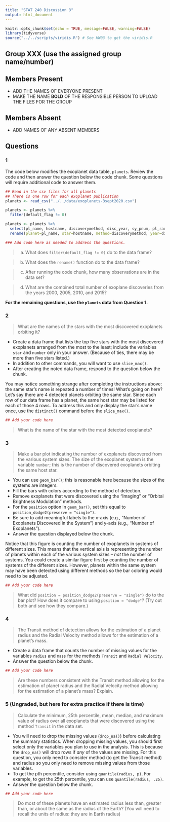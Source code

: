 ```yaml
---
title: "STAT 240 Discussion 3"
output: html_document
---
```


```r
knitr::opts_chunk$set(echo = TRUE, message=FALSE, warning=FALSE)
library(tidyverse)
source("../../scripts/viridis.R") # See HW03 to get the viridis.R
```


## Group XXX (use the assigned group name/number)

## Members Present

- ADD THE NAMES OF EVERYONE PRESENT
- MAKE THE NAME **BOLD** OF THE RESPONSIBLE PERSON TO UPLOAD THE FILES FOR THE GROUP

## Members Absent

- ADD NAMES OF ANY ABSENT MEMBERS


## Questions

### 1

The code below modifies the exoplanet data table, `planets`.  Review the code and then answer the question below the code chunk.  Some questions will require additional code to answer them.


```r
## Read in the csv files for all planets
## There is one row for each exoplanet publication 
planets <- read_csv("../../data/exoplanets-3sept2020.csv")

planets <- planets %>%
  filter(default_flag != 0)

planets <- planets %>%
  select(pl_name, hostname, discoverymethod, disc_year, sy_pnum, pl_rade, pl_bmasse) %>%
  rename(planet=pl_name, star=hostname, method=discoverymethod, year=disc_year, number=sy_pnum, radius=pl_rade, mass=pl_bmasse)

### Add code here as needed to address the questions.
```

>  (a) What does `filter(default_flag != 0)` do to the data frame?

>  (b)  What does the `rename()` function do to the data frame?

>  (c)  After running the code chunk, how many observations are in the data set?

>  (d) What are the combined total number of exoplane discoveries from the years 2000, 2005, 2010, and 2015?




**For the remaining questions, use the `planets` data from Question 1.**


### 2

> What are the names of the stars with the most discovered exoplanets orbiting it?  

- Create a data frame that lists the top five stars with the most discovered exoplanets arranged from the most to the least; include the variables `star` and `number` only in your answer.   (Because of ties, there may be more than five stars listed.) 
- In addition to other commands, you will want to use `slice_max()`.    
- After creating the noted data frame, respond to the question below the chunk.  

You may notice something strange after completing the instructions above:  the same star's name is repeated a number of times!  What's going on here?  Let's say there are 4 detected planets orbiting the same star.  Since each row of our data frame has a planet, the same host star may be listed for each of those 4 rows.  To address this and only display the star's name once, use the `distinct()` command before the `slice_max()`.

```r
## Add your code here
```

> What is the name of the star with the most detected exoplanets?



### 3

> Make a bar plot indicating the number of exoplanets discovered from the various system sizes.  The size of the exoplanet system is the variable `number`; this is the number of discovered exoplanets orbiting the same host star.  

- You can use `geom_bar()`; this is reasonable here because the sizes of the systems are integers.  
- Fill the bars with colors according to the method of detection.  
- Remove exoplanets that were discovered using the "Imaging" or "Orbital Brightness Modulation" methods.  
- For the `position` option in `geom_bar()`, set this equal to `position_dodge2(preserve = "single")`.  
- Be sure to add meaningful labels to the x-axis (e.g., "Number of Exoplanets Discovered in the System") and y-axis (e.g., "Number of Exoplanets").  
- Answer the question displayed below the chunk.

Notice that this figure is counting the number of exoplanets in systems of different sizes.  This means that the vertical axis is representing the number of planets within each of the various  system sizes -- *not* the number of systems.  You could create a similar figure first by counting the number of systems of the different sizes.  However, planets within the same system may have been detected using different methods so the bar coloring would need to be adjusted.

```r
## Add your code here
```

>  What did `position = position_dodge2(preserve = "single")` do to the bar plot?  How does it compare to using `position = "dodge"`? (Try out both and see how they compare.)




### 4

> The Transit method of detection allows for the estimation of a planet radius and the Radial Velocity method allows for the estimation of a planet's mass.  

-  Create a data frame that counts the number of missing values for the variables  `radius` and `mass` for the methods `Transit` and `Radial Velocity`.  
-  Answer the question below the chunk.

```r
## Add your code here
```

> Are these numbers consistent with the Transit method allowing for the estimation of planet radius and the Radial Velocity method allowing for the estimation of a planet's mass?  Explain.



### 5 (Ungraded, but here for extra practice if there is time)

> Calculate the minimum, 25th percentile, mean, median, and maximum value of radius over all exoplanets that were discovered using the method `Transit` in the data set.  

-  You will need to drop the missing values (`drop_na()`) before calculating the summary statistics.  When dropping missing values, you should first select only the variables you plan to use in the analysis.  This is because the `drop_na()` will drop rows if *any* of the values are missing.  For this question, you only need to consider method (to get the Transit method) and radius so you only need to remove missing values from those variables.   
- To get the pth percentile, consider using `quantile(radius, p)`.  For example, to get the 25th percentile, you can use `quantile(radius, .25)`.  
-  Answer the question below the chunk.

```r
## Add your code here
```

> Do most of these planets have an estimated radius less than, greater than, or about the same as the radius of the Earth?  (You will need to recall the units of radius:  they are in Earth radius)



